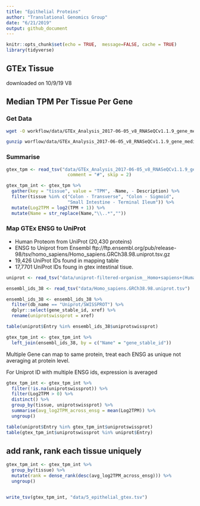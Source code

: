 ```yaml
---
title: "Epithelial Proteins"
author: "Translational Genomics Group"
date: "6/21/2019"
output: github_document
---
```


```r
knitr::opts_chunk$set(echo = TRUE,  message=FALSE, cache = TRUE)
library(tidyverse)
```

## GTEx Tissue 


downloaded on 10/9/19
V8

## Median TPM Per Tissue Per Gene

### Get Data
```bash
wget -O workflow/data/GTEx_Analysis_2017-06-05_v8_RNASeQCv1.1.9_gene_median_tpm.gct.gz https://storage.googleapis.com/gtex_analysis_v8/rna_seq_data/GTEx_Analysis_2017-06-05_v8_RNASeQCv1.1.9_gene_median_tpm.gct.gz

gunzip worflow/data/GTEx_Analysis_2017-06-05_v8_RNASeQCv1.1.9_gene_median_tpm.gct.gz
```

### Summarise
```r
gtex_tpm <- read_tsv("data/GTEx_Analysis_2017-06-05_v8_RNASeQCv1.1.9_gene_median_tpm.gct", 
                       comment = "#", skip = 2)

gtex_tpm_int <- gtex_tpm %>%
  gather(key = "tissue", value = "TPM", -Name, - Description) %>%
  filter(tissue %in% c("Colon - Transverse", "Colon - Sigmoid",
                       "Small Intestine - Terminal Ileum")) %>%
  mutate(Log2TPM = log2(TPM + 1)) %>%
  mutate(Name = str_replace(Name,"\\..*",""))

```

### Map GTEx ENSG to UniProt
- Human Proteom from UniProt (20,430 proteins)
- ENSG to Uniprot from Ensembl ftp://ftp.ensembl.org/pub/release-98/tsv/homo_sapiens/Homo_sapiens.GRCh38.98.uniprot.tsv.gz
- 19,426 UniProt IDs found in mapping table
- 17,7701 UniProt IDs foung in gtex intestinal tisue. 

```r
uniprot <- read_tsv("data/uniprot-filtered-organism__Homo+sapiens+(Human)+[9606]_+AND+review--.tab")

ensembl_ids_38 <- read_tsv("data/Homo_sapiens.GRCh38.98.uniprot.tsv")

ensembl_ids_38 <- ensembl_ids_38 %>%
  filter(db_name == "Uniprot/SWISSPROT") %>%
  dplyr::select(gene_stable_id, xref) %>%
  rename(uniprotswissprot = xref) 

table(uniprot$Entry %in% ensembl_ids_38$uniprotswissprot)

gtex_tpm_int <- gtex_tpm_int %>%
  left_join(ensembl_ids_38, by = c("Name" = "gene_stable_id"))

```

Multiple Gene can map to same protein, treat each ENSG as unique not averaging at protein level. 

For Uniprot ID with multiple ENSG ids, expression is averaged
```r
gtex_tpm_int <- gtex_tpm_int %>%
  filter(!is.na(uniprotswissprot)) %>%
  filter(Log2TPM > 0) %>%
  distinct() %>%
  group_by(tissue, uniprotswissprot) %>%
  summarise(avg_log2TPM_across_ensg = mean(Log2TPM)) %>%
  ungroup()
```

```r
table(uniprot$Entry %in% gtex_tpm_int$uniprotswissprot)
table(gtex_tpm_int$uniprotswissprot %in% uniprot$Entry)
```

## add rank, rank each tissue uniquely

```r
gtex_tpm_int <- gtex_tpm_int %>%
  group_by(tissue) %>%
  mutate(rank = dense_rank(desc(avg_log2TPM_across_ensg))) %>%
  ungroup()


write_tsv(gtex_tpm_int, "data/5_epithelial_gtex.tsv")
```






